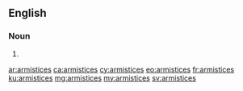 ==English==

===Noun===
{{head|en|plural}}

# {{plural of|armistice|lang=en|nocat=1}}

[[ar:armistices]]
[[ca:armistices]]
[[cy:armistices]]
[[eo:armistices]]
[[fr:armistices]]
[[ku:armistices]]
[[mg:armistices]]
[[my:armistices]]
[[sv:armistices]]